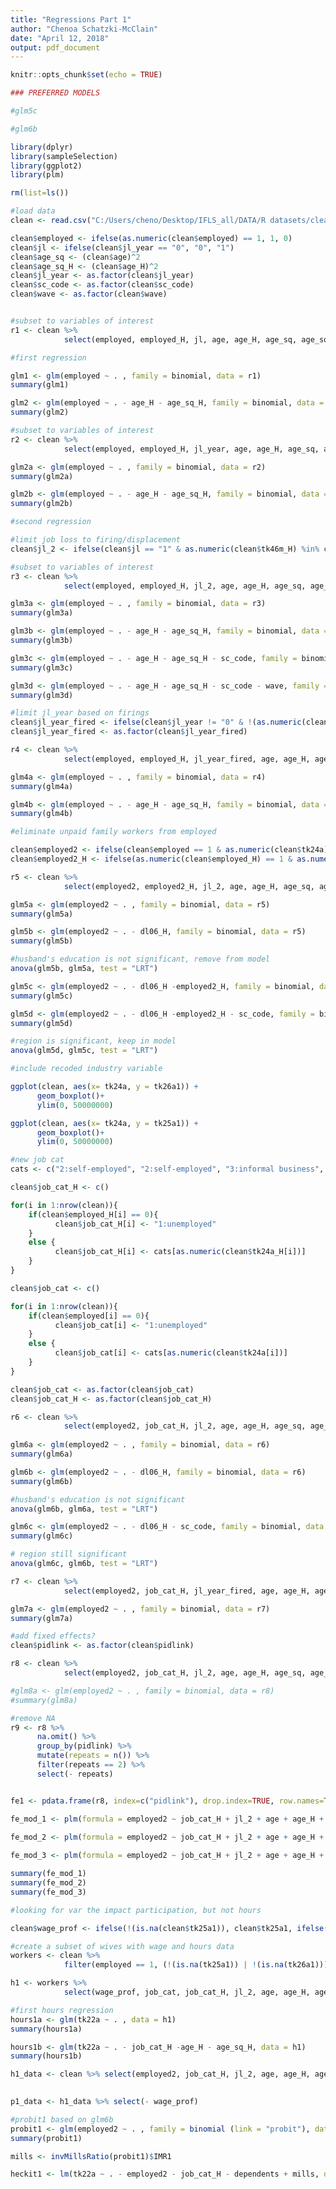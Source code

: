 ```yaml
---
title: "Regressions Part 1"
author: "Chenoa Schatzki-McClain"
date: "April 12, 2018"
output: pdf_document
---
```


```r
knitr::opts_chunk$set(echo = TRUE)
```

```r

### PREFERRED MODELS

#glm5c

#glm6b

```

```r
library(dplyr)
library(sampleSelection)
library(ggplot2)
library(plm)
```

```r

rm(list=ls())

```

```r
#load data
clean <- read.csv("C:/Users/cheno/Desktop/IFLS_all/DATA/R datasets/clean_4_10.csv")

clean$employed <- ifelse(as.numeric(clean$employed) == 1, 1, 0)
clean$jl <- ifelse(clean$jl_year == "0", "0", "1")
clean$age_sq <- (clean$age)^2
clean$age_sq_H <- (clean$age_H)^2
clean$jl_year <- as.factor(clean$jl_year)
clean$sc_code <- as.factor(clean$sc_code)
clean$wave <- as.factor(clean$wave)


#subset to variables of interest
r1 <- clean %>%
            select(employed, employed_H, jl, age, age_H, age_sq, age_sq_H, dl06, dl06_H, dependents, working_dependents, other_HHM, other_working, sc_code, wave)
```

```r

#first regression

glm1 <- glm(employed ~ . , family = binomial, data = r1)
summary(glm1)

glm2 <- glm(employed ~ . - age_H - age_sq_H, family = binomial, data = r1)
summary(glm2)

```

```r
#subset to variables of interest
r2 <- clean %>%
            select(employed, employed_H, jl_year, age, age_H, age_sq, age_sq_H, dl06, dl06_H, dependents, working_dependents, other_HHM, other_working, sc_code, wave)

glm2a <- glm(employed ~ . , family = binomial, data = r2)
summary(glm2a)

glm2b <- glm(employed ~ . - age_H - age_sq_H, family = binomial, data = r2)
summary(glm2b)

```

```r
#second regression

#limit job loss to firing/displacement
clean$jl_2 <- ifelse(clean$jl == "1" & as.numeric(clean$tk46m_H) %in% c(1, 2, 5), 1, 0)

#subset to variables of interest
r3 <- clean %>%
            select(employed, employed_H, jl_2, age, age_H, age_sq, age_sq_H, dl06, dl06_H, dependents, working_dependents, other_HHM, other_working, sc_code, wave)

glm3a <- glm(employed ~ . , family = binomial, data = r3)
summary(glm3a)

glm3b <- glm(employed ~ . - age_H - age_sq_H, family = binomial, data = r3)
summary(glm3b)

glm3c <- glm(employed ~ . - age_H - age_sq_H - sc_code, family = binomial, data = r3)
summary(glm3c)

glm3d <- glm(employed ~ . - age_H - age_sq_H - sc_code - wave, family = binomial, data = r3)
summary(glm3d)

```

```r

#limit jl_year based on firings
clean$jl_year_fired <- ifelse(clean$jl_year != "0" & !(as.numeric(clean$tk46m_H) %in% c(1, 2, 5)), 0, as.numeric(clean$jl_year)-1)
clean$jl_year_fired <- as.factor(clean$jl_year_fired)

r4 <- clean %>%
            select(employed, employed_H, jl_year_fired, age, age_H, age_sq, age_sq_H, dl06, dl06_H, dependents, working_dependents, other_HHM, other_working, sc_code, wave)

glm4a <- glm(employed ~ . , family = binomial, data = r4)
summary(glm4a)

glm4b <- glm(employed ~ . - age_H - age_sq_H, family = binomial, data = r4)
summary(glm4b)

```

```r

#eliminate unpaid family workers from employed

clean$employed2 <- ifelse(clean$employed == 1 & as.numeric(clean$tk24a) == 6, 0, clean$employed)
clean$employed2_H <- ifelse(as.numeric(clean$employed_H) == 1 & as.numeric(clean$tk24a_H) == 6, 0, as.numeric(clean$employed_H))

r5 <- clean %>%
            select(employed2, employed2_H, jl_2, age, age_H, age_sq, age_sq_H, dl06, dl06_H, dependents, working_dependents, other_HHM, other_working, sc_code, wave)

glm5a <- glm(employed2 ~ . , family = binomial, data = r5)
summary(glm5a)

glm5b <- glm(employed2 ~ . - dl06_H, family = binomial, data = r5)
summary(glm5b)

#husband's education is not significant, remove from model
anova(glm5b, glm5a, test = "LRT")

glm5c <- glm(employed2 ~ . - dl06_H -employed2_H, family = binomial, data = r5)
summary(glm5c)

glm5d <- glm(employed2 ~ . - dl06_H -employed2_H - sc_code, family = binomial, data = r5)
summary(glm5d)

#region is significant, keep in model
anova(glm5d, glm5c, test = "LRT")


```

```r

#include recoded industry variable

ggplot(clean, aes(x= tk24a, y = tk26a1)) +
      geom_boxplot()+
      ylim(0, 50000000)

ggplot(clean, aes(x= tk24a, y = tk25a1)) +
      geom_boxplot()+
      ylim(0, 50000000)

#new job cat
cats <- c("2:self-employed", "2:self-employed", "3:informal business", "4:government", "5:private", "1:unemployed", "6:casual", "6:casual")

clean$job_cat_H <- c()

for(i in 1:nrow(clean)){
    if(clean$employed_H[i] == 0){
          clean$job_cat_H[i] <- "1:unemployed"
    }
    else {
          clean$job_cat_H[i] <- cats[as.numeric(clean$tk24a_H[i])]
    }
}

clean$job_cat <- c()

for(i in 1:nrow(clean)){
    if(clean$employed[i] == 0){
          clean$job_cat[i] <- "1:unemployed"
    }
    else {
          clean$job_cat[i] <- cats[as.numeric(clean$tk24a[i])]
    }
}

clean$job_cat <- as.factor(clean$job_cat)
clean$job_cat_H <- as.factor(clean$job_cat_H)

r6 <- clean %>%
            select(employed2, job_cat_H, jl_2, age, age_H, age_sq, age_sq_H, dl06, dl06_H, dependents, working_dependents, other_HHM, other_working, sc_code, wave)
                
glm6a <- glm(employed2 ~ . , family = binomial, data = r6)
summary(glm6a)

glm6b <- glm(employed2 ~ . - dl06_H, family = binomial, data = r6)
summary(glm6b)

#husband's education is not significant
anova(glm6b, glm6a, test = "LRT")

glm6c <- glm(employed2 ~ . - dl06_H - sc_code, family = binomial, data = r6)
summary(glm6c)

# region still significant
anova(glm6c, glm6b, test = "LRT")


```

```r

r7 <- clean %>%
            select(employed2, job_cat_H, jl_year_fired, age, age_H, age_sq, age_sq_H, dl06, dl06_H, dependents, working_dependents, other_HHM, other_working, sc_code, wave)

glm7a <- glm(employed2 ~ . , family = binomial, data = r7)
summary(glm7a)

```

```r

#add fixed effects?
clean$pidlink <- as.factor(clean$pidlink)

r8 <- clean %>%
            select(employed2, job_cat_H, jl_2, age, age_H, age_sq, age_sq_H, dl06, dl06_H, dependents, working_dependents, other_HHM, other_working, sc_code, wave, pidlink)

#glm8a <- glm(employed2 ~ . , family = binomial, data = r8)
#summary(glm8a)

#remove NA
r9 <- r8 %>%
      na.omit() %>%
      group_by(pidlink) %>%
      mutate(repeats = n()) %>%
      filter(repeats == 2) %>%
      select(- repeats)


fe1 <- pdata.frame(r8, index=c("pidlink"), drop.index=TRUE, row.names=TRUE)

fe_mod_1 <- plm(formula = employed2 ~ job_cat_H + jl_2 + age + age_H + age_sq + age_sq_H + dl06 + dl06_H + dependents + working_dependents + other_HHM + other_working + sc_code + wave, data = fe1, model = "within")
  
fe_mod_2 <- plm(formula = employed2 ~ job_cat_H + jl_2 + age + age_H + age_sq + age_sq_H + dl06 + dl06_H + dependents + working_dependents + other_HHM + other_working + wave, data = fe1, model = "within")

fe_mod_3 <- plm(formula = employed2 ~ job_cat_H + jl_2 + age + age_H + age_sq + age_sq_H + dl06 + dependents + working_dependents + other_HHM + other_working + wave, data = fe1, model = "within")

summary(fe_mod_1)
summary(fe_mod_2)
summary(fe_mod_3)

```

```r

#looking for var the impact participation, but not hours

clean$wage_prof <- ifelse(!(is.na(clean$tk25a1)), clean$tk25a1, ifelse(!(is.na(clean$tk26a1)), clean$tk26a1, NA))

#create a subset of wives with wage and hours data
workers <- clean %>%
            filter(employed == 1, (!(is.na(tk25a1)) | !(is.na(tk26a1))) & !(is.na(tk22a)))

h1 <- workers %>%
            select(wage_prof, job_cat, job_cat_H, jl_2, age, age_H, age_sq, age_sq_H, dl06, dl06_H, dependents, working_dependents, other_HHM, other_working, sc_code, wave, tk22a)

#first hours regression
hours1a <- glm(tk22a ~ . , data = h1)
summary(hours1a)

hours1b <- glm(tk22a ~ . - job_cat_H -age_H - age_sq_H, data = h1)
summary(hours1b)

```

```r

h1_data <- clean %>% select(employed2, job_cat_H, jl_2, age, age_H, age_sq, age_sq_H, dl06, dependents, working_dependents, other_HHM, other_working, sc_code, wave, wage_prof)
           

p1_data <- h1_data %>% select(- wage_prof)

#probit1 based on glm6b
probit1 <- glm(employed2 ~ . , family = binomial (link = "probit"), data = p1_data)
summary(probit1)

mills <- invMillsRatio(probit1)$IMR1

heckit1 <- lm(tk22a ~ . - employed2 - job_cat_H - dependents + mills, data = p1_data[ p1_data$lfp == 1, ] )


```
